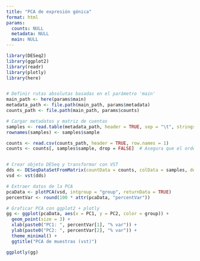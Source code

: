 ```yaml
---
title: "PCA de expresión génica"
format: html
params:
  counts: NULL
  metadata: NULL
  main: NULL
---
```


```r
library(DESeq2)
library(ggplot2)
library(readr)
library(plotly)
library(here)


# Definir rutas absolutas basadas en el parámetro 'main'
main_path <- here(params$main)
metadata_path <- file.path(main_path, params$metadata)
counts_path <- file.path(main_path, params$counts)

# Cargar metadatos y matriz de cuentas
samples <- read.table(metadata_path, header = TRUE, sep = "\t", stringsAsFactors = FALSE)
rownames(samples) <- samples$sample

counts <- read.csv(counts_path, header = TRUE, row.names = 1)
counts <- counts[, samples$sample, drop = FALSE]  # Asegura que el orden y las muestras coincidan


# Crear objeto DESeq y transformar con VST
dds <- DESeqDataSetFromMatrix(countData = counts, colData = samples, design = ~ group)
vsd <- vst(dds)

# Extraer datos de la PCA
pcaData <- plotPCA(vsd, intgroup = "group", returnData = TRUE)
percentVar <- round(100 * attr(pcaData, "percentVar"))

# Graficar PCA con ggplot2 + plotly
gg <- ggplot(pcaData, aes(x = PC1, y = PC2, color = group)) +
  geom_point(size = 3) +
  xlab(paste0("PC1: ", percentVar[1], "% var")) +
  ylab(paste0("PC2: ", percentVar[2], "% var")) +
  theme_minimal() +
  ggtitle("PCA de muestras (vst)")

ggplotly(gg)

```
